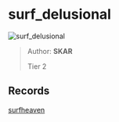 
# surf_delusional

![surf_delusional](https://raw.githubusercontent.com/Sayt123/SurfMapPics/Maps-and-bonuses/csgo/surf_delusional.jpg)

> Author: **SKAR**
>
> Tier 2

## Records

[surfheaven](https://surfheaven.eu/map/surf_delusional)
